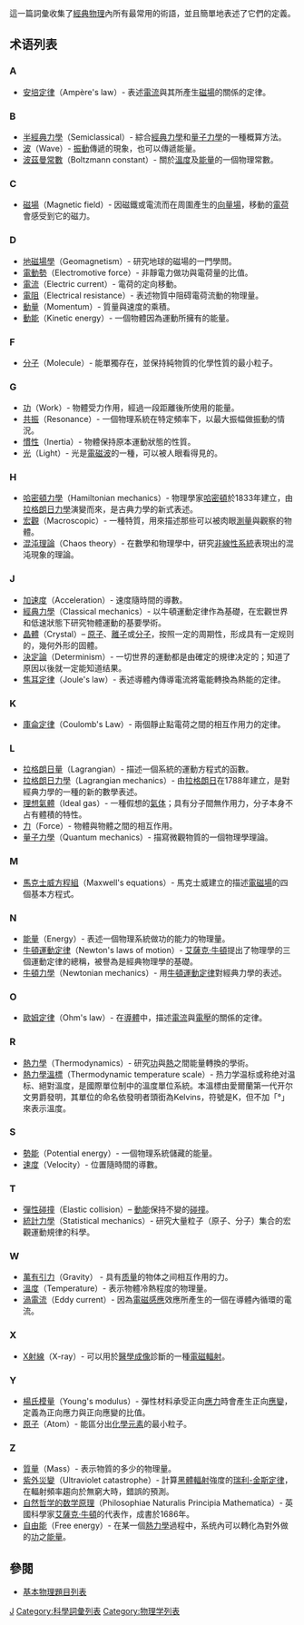 {{NoteTA|G1=物理學}}

{{TOC2}}
這一篇詞彙收集了[[經典物理|經典物理]]內所有最常用的術語，並且簡單地表述了它們的定義。

== 术语列表 ==
=== A ===
*[[安培定律|安培定律]]（Ampère's law）- 表述[[電流|電流]]與其所產生[[磁場|磁場]]的關係的定律。

=== B ===
*[[半經典力學|半經典力學]]（Semiclassical）- 綜合[[經典力學|經典力學]]和[[量子力學|量子力學]]的一種概算方法。
*[[波|波]]（Wave）- [[振動|振動]]傳遞的現象，也可以傳遞能量。
*[[波茲曼常數|波茲曼常數]]（Boltzmann constant）- 關於[[溫度|溫度]]及[[能量|能量]]的一個物理常數。

=== C ===
*[[磁場|磁場]]（Magnetic field）- 因磁鐵或電流而在周圍產生的[[向量場|向量場]]，移動的[[電荷|電荷]]會感受到它的磁力。

=== D ===
*[[地磁場|地磁場學]]（Geomagnetism）- 研究地球的磁場的一門學問。
*[[電動勢|電動勢]]（Electromotive force）- 非靜電力做功與電荷量的比值。
*[[電流|電流]]（Electric current）- 電荷的定向移動。
*[[電阻|電阻]]（Electrical resistance）- 表述物質中阻碍電荷流動的物理量。
*[[動量|動量]]（Momentum）- 質量與速度的乘積。
*[[動能|動能]]（Kinetic energy）- 一個物體因為運動所擁有的能量。

=== F ===
*[[分子|分子]]（Molecule）- 能單獨存在，並保持純物質的化學性質的最小粒子。

=== G ===
*[[功|功]]（Work）- 物體受力作用，經過一段距離後所使用的能量。
*[[共振|共振]]（Resonance）- 一個物理系統在特定頻率下，以最大振幅做振動的情況。
*[[慣性|慣性]]（Inertia）- 物體保持原本運動狀態的性質。
*[[光|光]]（Light）- 光是[[電磁波|電磁波]]的一種，可以被人眼看得見的。

=== H ===
*[[哈密頓力學|哈密頓力學]]（Hamiltonian mechanics）- 物理學家[[哈密頓|哈密頓]]於1833年建立，由[[拉格朗日力學|拉格朗日力學]]演變而來，是古典力學的新式表述。
*[[宏觀|宏觀]]（Macroscopic）- 一種特質，用來描述那些可以被肉眼[[測量|測量]]與觀察的物體。
*[[混沌理論|混沌理論]]（Chaos theory）- 在數學和物理學中，研究[[動力系統|非線性系統]]表現出的混沌現象的理論。

=== J ===
*[[加速度|加速度]]（Acceleration）- 速度隨時間的導數。
*[[經典力學|經典力學]]（Classical mechanics）- 以牛頓運動定律作為基礎，在宏觀世界和低速狀態下研究物體運動的基要學術。
*[[晶體|晶體]]（Crystal）– [[原子|原子]]、[[離子|離子]]或[[分子|分子]]，按照一定的周期性，形成具有一定规则的，幾何外形的固體。
*[[決定論|決定論]]（Determinism）- 一切世界的運動都是由確定的規律决定的；知道了原因以後就一定能知道结果。
*[[焦耳定律|焦耳定律]]（Joule's law）- 表述導體內傳導電流將電能轉換為熱能的定律。

=== K ===
*[[庫侖定律|庫侖定律]]（Coulomb's Law）- 兩個靜止點電荷之間的相互作用力的定律。

=== L ===
* [[拉格朗日量|拉格朗日量]]（Lagrangian）- 描述一個系統的運動方程式的函數。
* [[拉格朗日力學|拉格朗日力學]]（Lagrangian mechanics）- 由[[拉格朗日|拉格朗日]]在1788年建立，是對經典力學的一種的新的數學表述。
*[[理想氣體|理想氣體]]（Ideal gas）- 一種假想的[[氣体|氣体]]；具有分子間無作用力，分子本身不占有體積的特性。
*[[力|力]]（Force）- 物體與物體之間的相互作用。
* [[量子力學|量子力學]]（Quantum mechanics）- 描寫微觀物質的一個物理學理論。

=== M ===
*[[馬克士威方程組|馬克士威方程組]]（Maxwell's equations）- 馬克士威建立的描述[[電磁場|電磁場]]的四個基本方程式。

=== N ===
*[[能量|能量]]（Energy）- 表述一個物理系統做功的能力的物理量。
* [[牛頓運動定律|牛頓運動定律]]（Newton's laws of motion）- [[艾薩克·牛頓|艾薩克·牛頓]]提出了物理學的三個運動定律的總稱，被譽為是經典物理學的基礎。
*[[牛頓力學|牛頓力學]]（Newtonian mechanics）- 用[[牛頓運動定律|牛頓運動定律]]對經典力學的表述。

=== O ===
*[[歐姆定律|歐姆定律]]（Ohm's law）- 在[[導體|導體]]中，描述[[電流|電流]]與[[電壓|電壓]]的關係的定律。

=== R ===
*[[熱力學|熱力學]]（Thermodynamics）- 研究[[功|功]]與[[熱|熱]]之間能量轉換的學術。
*[[熱力學溫標|熱力學溫標]]（Thermodynamic temperature scale）- 热力学温标或称绝对温标、絕對溫度，是國際單位制中的溫度單位系統。本溫標由愛爾蘭第一代开尔文男爵發明，其單位的命名依發明者頭銜為Kelvins，符號是K，但不加「°」來表示溫度。

=== S ===
*[[勢能|勢能]]（Potential energy）- 一個物理系統儲藏的能量。
*[[速度|速度]]（Velocity）- 位置隨時間的導數。

=== T ===
*[[彈性碰撞|彈性碰撞]]（Elastic collision）– [[動能|動能]]保持不變的[[碰撞|碰撞]]。
*[[統計力學|統計力學]]（Statistical mechanics）- 研究大量粒子（原子、分子）集合的宏觀運動規律的科學。

=== W ===
*[[萬有引力|萬有引力]]（Gravity） - 具有[[质量|质量]]的物体之间相互作用的力。
*[[溫度|溫度]]（Temperature）- 表示物體冷熱程度的物理量。
*[[渦電流|渦電流]]（Eddy current）- 因為[[電磁感應|電磁感應]]效應所產生的一個在導體內循環的電流。

=== X ===
*[[X射線|X射線]]（X-ray）- 可以用於[[醫學影像|醫學成像]]診斷的一種[[電磁輻射|電磁輻射]]。

=== Y ===
*[[楊氏模量|楊氏模量]]（Young's modulus）- 彈性材料承受正向[[應力|應力]]時會產生正向[[應變|應變]]，定義為正向應力與正向應變的比值。
*[[原子|原子]]（Atom）- 能區分出[[化學元素|化學元素]]的最小粒子。

=== Z ===
*[[質量|質量]]（Mass）- 表示物質的多少的物理量。
*[[紫外災變|紫外災變]]（Ultraviolet catastrophe）- 計算[[黑體輻射|黑體輻射]]強度的[[瑞利-金斯定律|瑞利-金斯定律]]，在輻射頻率趨向於無窮大時，錯誤的預測。
*[[自然哲学的数学原理|自然哲学的数学原理]]（Philosophiae Naturalis Principia Mathematica）- 英國科學家[[艾薩克·牛頓|艾薩克·牛頓]]的代表作，成書於1686年。
*[[自由能|自由能]]（Free energy）- 在某一個[[熱力學|熱力學]]過程中，系统內可以轉化為對外做的[[功|功]]之[[能量|能量]]。

== 參閱 ==
*[[基本物理題目列表|基本物理題目列表]]

[[Category:經典力學|J]]
[[Category:科學詞彙列表|Category:科學詞彙列表]]
[[Category:物理学列表|Category:物理学列表]]